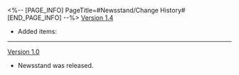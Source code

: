 <%-- [PAGE_INFO]
PageTitle=#Newsstand/Change History#
[END_PAGE_INFO] --%>
{{Change History/Header}}
[[Version 1.4]]
* Added items: {{Item List|1=Mech Mayhem: Hot-Blooded Radiance*1 { text = ''Mech Mayhem: Hot-Blooded Radiance'' } }}
----
[[Version 1.0]]
* Newsstand was released.